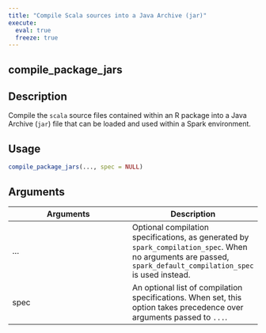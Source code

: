 ```yaml
---
title: "Compile Scala sources into a Java Archive (jar)"
execute:
  eval: true
  freeze: true
---
```


## compile_package_jars

## Description
Compile the `scala` source files contained within an R package into a Java Archive (`jar`) file that can be loaded and used within a Spark environment.


## Usage
```r
compile_package_jars(..., spec = NULL)
```

## Arguments
|Arguments|Description|
|---|---|
| ... | Optional compilation specifications, as generated by `spark_compilation_spec`. When no arguments are passed, `spark_default_compilation_spec` is used instead. |
| spec | An optional list of compilation specifications. When set, this option takes precedence over arguments passed to `...`. |









